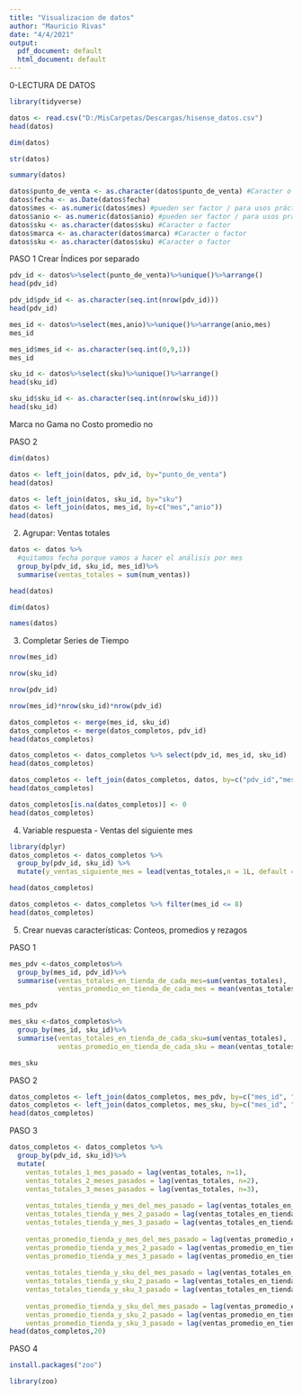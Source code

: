 ---
title: "Visualizacion de datos"
author: "Mauricio Rivas"
date: "4/4/2021"
output:
  pdf_document: default
  html_document: default
---
0-LECTURA DE DATOS
```{r}
library(tidyverse)
```
```{r}
datos <- read.csv("D:/MisCarpetas/Descargas/hisense_datos.csv")
head(datos)
```


```{r}
dim(datos)
```
```{r}
str(datos)
```
```{r}
summary(datos)
```

```{r}
datos$punto_de_venta <- as.character(datos$punto_de_venta) #Caracter o factor 
datos$fecha <- as.Date(datos$fecha)
datos$mes <- as.numeric(datos$mes) #pueden ser factor / para usos prácticos de este ejercicio conviene que este en número 
datos$anio <- as.numeric(datos$anio) #pueden ser factor / para usos prácticos de este ejercicio conviene que este en número
datos$sku <- as.character(datos$sku) #Caracter o factor 
datos$marca <- as.character(datos$marca) #Caracter o factor 
datos$sku <- as.character(datos$sku) #Caracter o factor 
```

PASO 1 Crear Índices por separado
```{r}
pdv_id <- datos%>%select(punto_de_venta)%>%unique()%>%arrange()
head(pdv_id)
```
```{r}
pdv_id$pdv_id <- as.character(seq.int(nrow(pdv_id)))
head(pdv_id)
```
```{r}
mes_id <- datos%>%select(mes,anio)%>%unique()%>%arrange(anio,mes)
mes_id 
```
```{r}
mes_id$mes_id <- as.character(seq.int(0,9,1))
mes_id
```

```{r}
sku_id <- datos%>%select(sku)%>%unique()%>%arrange()
head(sku_id)
```

```{r}
sku_id$sku_id <- as.character(seq.int(nrow(sku_id)))
head(sku_id)
```
Marca no
Gama no
Costo promedio no

PASO 2
```{r}
dim(datos)
```

```{r}
datos <- left_join(datos, pdv_id, by="punto_de_venta")
head(datos) 
```
```{r}
datos <- left_join(datos, sku_id, by="sku")
datos <- left_join(datos, mes_id, by=c("mes","anio"))
head(datos)
```
2. Agrupar: Ventas totales
```{r}
datos <- datos %>% 
  #quitamos fecha porque vamos a hacer el análisis por mes 
  group_by(pdv_id, sku_id, mes_id)%>% 
  summarise(ventas_totales = sum(num_ventas))

head(datos)
```

```{r}
dim(datos)
```
```{r}
names(datos)
```
3. Completar Series de Tiempo
```{r}
nrow(mes_id)
```

```{r}
nrow(sku_id)
```

```{r}
nrow(pdv_id)
```

```{r}
nrow(mes_id)*nrow(sku_id)*nrow(pdv_id)
```
```{r}
datos_completos <- merge(mes_id, sku_id)
datos_completos <- merge(datos_completos, pdv_id)
head(datos_completos)
```

```{r}
datos_completos <- datos_completos %>% select(pdv_id, mes_id, sku_id)
head(datos_completos)
```
```{r}
datos_completos <- left_join(datos_completos, datos, by=c("pdv_id","mes_id","sku_id"))
head(datos_completos)
```

```{r}
datos_completos[is.na(datos_completos)] <- 0 
head(datos_completos)
```

4. Variable respuesta - Ventas del siguiente mes
```{r}
library(dplyr)
datos_completos <- datos_completos %>% 
  group_by(pdv_id, sku_id) %>% 
  mutate(y_ventas_siguiente_mes = lead(ventas_totales,n = 1L, default = NA)) 

head(datos_completos)
```

```{r}
datos_completos <- datos_completos %>% filter(mes_id <= 8)
head(datos_completos)
```

5. Crear nuevas características: Conteos, promedios y rezagos

PASO 1
```{r}
mes_pdv <-datos_completos%>%
  group_by(mes_id, pdv_id)%>%
  summarise(ventas_totales_en_tienda_de_cada_mes=sum(ventas_totales), 
            ventas_promedio_en_tienda_de_cada_mes = mean(ventas_totales))

mes_pdv
```
```{r}
mes_sku <-datos_completos%>%
  group_by(mes_id, sku_id)%>%
  summarise(ventas_totales_en_tienda_de_cada_sku=sum(ventas_totales), 
            ventas_promedio_en_tienda_de_cada_sku = mean(ventas_totales))

mes_sku
```
PASO 2

```{r}
datos_completos <- left_join(datos_completos, mes_pdv, by=c("mes_id", "pdv_id"))
datos_completos <- left_join(datos_completos, mes_sku, by=c("mes_id", "sku_id"))
head(datos_completos)
```

PASO 3
```{r}
datos_completos <- datos_completos %>%
  group_by(pdv_id, sku_id)%>%
  mutate(
    ventas_totales_1_mes_pasado = lag(ventas_totales, n=1), 
    ventas_totales_2_meses_pasados = lag(ventas_totales, n=2), 
    ventas_totales_3_meses_pasados = lag(ventas_totales, n=3), 
    
    ventas_totales_tienda_y_mes_del_mes_pasado = lag(ventas_totales_en_tienda_de_cada_mes, n=1), 
    ventas_totales_tienda_y_mes_2_pasado = lag(ventas_totales_en_tienda_de_cada_mes, n=2),
    ventas_totales_tienda_y_mes_3_pasado = lag(ventas_totales_en_tienda_de_cada_mes, n=3),
    
    ventas_promedio_tienda_y_mes_del_mes_pasado = lag(ventas_promedio_en_tienda_de_cada_mes, n=1), 
    ventas_promedio_tienda_y_mes_2_pasado = lag(ventas_promedio_en_tienda_de_cada_mes, n=2),
    ventas_promedio_tienda_y_mes_3_pasado = lag(ventas_promedio_en_tienda_de_cada_mes, n=3),
  
    ventas_totales_tienda_y_sku_del_mes_pasado = lag(ventas_totales_en_tienda_de_cada_sku, n=1), 
    ventas_totales_tienda_y_sku_2_pasado = lag(ventas_totales_en_tienda_de_cada_sku, n=2),
    ventas_totales_tienda_y_sku_3_pasado = lag(ventas_totales_en_tienda_de_cada_sku, n=3),
    
    ventas_promedio_tienda_y_sku_del_mes_pasado = lag(ventas_promedio_en_tienda_de_cada_sku, n=1), 
    ventas_promedio_tienda_y_sku_2_pasado = lag(ventas_promedio_en_tienda_de_cada_sku, n=2),
    ventas_promedio_tienda_y_sku_3_pasado = lag(ventas_promedio_en_tienda_de_cada_sku, n=3)) 
head(datos_completos,20)
```
PASO 4
```{r}
install.packages("zoo")
```

```{r}
library(zoo)
```

